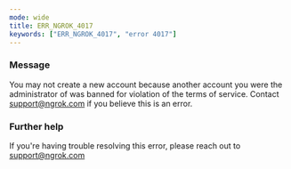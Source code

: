 ```yaml
---
mode: wide
title: ERR_NGROK_4017
keywords: ["ERR_NGROK_4017", "error 4017"]
---
```



### Message

You may not create a new account because another account you were the administrator of was banned for violation of the terms of service. Contact support@ngrok.com if you believe this is an error.

<ErrorDetails />

### Further help

If you're having trouble resolving this error, please reach out to [support@ngrok.com](mailto:support@ngrok.com?subject=Help%20with%20ERR_NGROK_4017)
